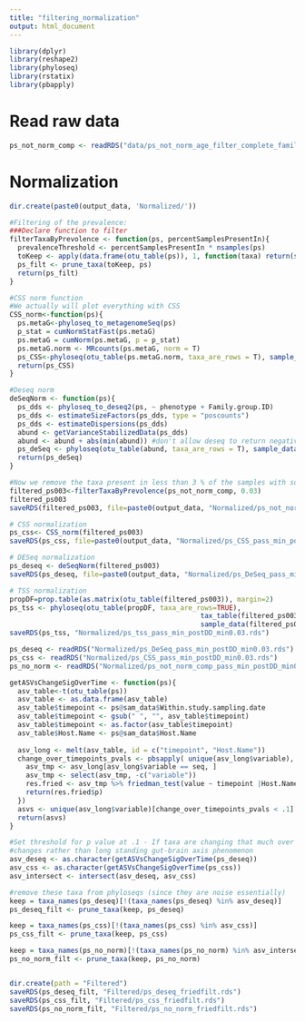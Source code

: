 ```yaml
---
title: "filtering_normalization"
output: html_document
---
```


```r
library(dplyr)
library(reshape2)
library(phyloseq)
library(rstatix)
library(pbapply)
```
# Read raw data
```r
ps_not_norm_comp <- readRDS("data/ps_not_norm_age_filter_complete_family.rds")
```

# Normalization
```r
dir.create(paste0(output_data, 'Normalized/'))

#Filtering of the prevalence: 
###Declare function to filter
filterTaxaByPrevolence <- function(ps, percentSamplesPresentIn){
  prevalenceThreshold <- percentSamplesPresentIn * nsamples(ps)
  toKeep <- apply(data.frame(otu_table(ps)), 1, function(taxa) return(sum(taxa > 0) > prevalenceThreshold))
  ps_filt <- prune_taxa(toKeep, ps)
  return(ps_filt)
}

#CSS norm function
#We actually will plot everything with CSS 
CSS_norm<-function(ps){
  ps.metaG<-phyloseq_to_metagenomeSeq(ps)
  p_stat = cumNormStatFast(ps.metaG)
  ps.metaG = cumNorm(ps.metaG, p = p_stat)
  ps.metaG.norm <- MRcounts(ps.metaG, norm = T)
  ps_CSS<-phyloseq(otu_table(ps.metaG.norm, taxa_are_rows = T), sample_data(ps),tax_table(ps))
  return(ps_CSS)
}

#Deseq norm 
deSeqNorm <- function(ps){
  ps_dds <- phyloseq_to_deseq2(ps, ~ phenotype + Family.group.ID)
  ps_dds <- estimateSizeFactors(ps_dds, type = "poscounts")
  ps_dds <- estimateDispersions(ps_dds)
  abund <- getVarianceStabilizedData(ps_dds)
  abund <- abund + abs(min(abund)) #don't allow deseq to return negative counts
  ps_deSeq <- phyloseq(otu_table(abund, taxa_are_rows = T), sample_data(ps), tax_table(ps))
  return(ps_deSeq)
}

#Now we remove the taxa present in less than 3 % of the samples with some basic filtering 
filtered_ps003<-filterTaxaByPrevolence(ps_not_norm_comp, 0.03)
filtered_ps003
saveRDS(filtered_ps003, file=paste0(output_data, "Normalized/ps_not_norm_comp_pass_min_postDD_min0.03.rds"))

# CSS normalization
ps_css<- CSS_norm(filtered_ps003)
saveRDS(ps_css, file=paste0(output_data, "Normalized/ps_CSS_pass_min_postDD_min0.03.rds"))

# DESeq normalization
ps_deseq <- deSeqNorm(filtered_ps003)
saveRDS(ps_deseq, file=paste0(output_data, "Normalized/ps_DeSeq_pass_min_postDD_min0.03.rds"))

# TSS normalization
propDF=prop.table(as.matrix(otu_table(filtered_ps003)), margin=2)
ps_tss <- phyloseq(otu_table(propDF, taxa_are_rows=TRUE), 
                                               tax_table(filtered_ps003), 
                                               sample_data(filtered_ps003))
saveRDS(ps_tss, "Normalized/ps_tss_pass_min_postDD_min0.03.rds")
```


```r
ps_deseq <- readRDS("Normalized/ps_DeSeq_pass_min_postDD_min0.03.rds")
ps_css <- readRDS("Normalized/ps_CSS_pass_min_postDD_min0.03.rds")
ps_no_norm <- readRDS("Normalized/ps_not_norm_comp_pass_min_postDD_min0.03.rds")

getASVsChangeSigOverTime <- function(ps){
  asv_table<-t(otu_table(ps))
  asv_table <- as.data.frame(asv_table)
  asv_table$timepoint <- ps@sam_data$Within.study.sampling.date
  asv_table$timepoint <- gsub(" ", "", asv_table$timepoint)
  asv_table$timepoint <- as.factor(asv_table$timepoint)
  asv_table$Host.Name <- ps@sam_data$Host.Name
  
  asv_long <- melt(asv_table, id = c("timepoint", "Host.Name"))
  change_over_timepoints_pvals <- pbsapply( unique(asv_long$variable), function(seq){
    asv_tmp <- asv_long[asv_long$variable == seq, ]
    asv_tmp <- select(asv_tmp, -c("variable"))
    res.fried <- asv_tmp %>% friedman_test(value ~ timepoint |Host.Name)
    return(res.fried$p)
  })
  asvs <- unique(asv_long$variable)[change_over_timepoints_pvals < .1]
  return(asvs)
}

#Set threshold for p value at .1 - If taxa are changing that much over 3 time points, their fluctuations are likely due to seasons or dietary
#changes rather than long standing gut-brain axis phenomenon
asv_deseq <- as.character(getASVsChangeSigOverTime(ps_deseq))
asv_css <- as.character(getASVsChangeSigOverTime(ps_css))
asv_intersect <- intersect(asv_deseq, asv_css)

#remove these taxa from phyloseqs (since they are noise essentially)
keep = taxa_names(ps_deseq)[!(taxa_names(ps_deseq) %in% asv_deseq)]
ps_deseq_filt <- prune_taxa(keep, ps_deseq)

keep = taxa_names(ps_css)[!(taxa_names(ps_css) %in% asv_css)]
ps_css_filt <- prune_taxa(keep, ps_css)

keep = taxa_names(ps_no_norm)[!(taxa_names(ps_no_norm) %in% asv_intersect)]
ps_no_norm_filt <- prune_taxa(keep, ps_no_norm)


dir.create(path = "Filtered")
saveRDS(ps_deseq_filt, "Filtered/ps_deseq_friedfilt.rds")
saveRDS(ps_css_filt, "Filtered/ps_css_friedfilt.rds")
saveRDS(ps_no_norm_filt, "Filtered/ps_no_norm_friedfilt.rds")
```